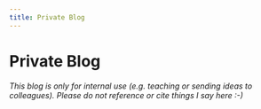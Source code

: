 ```yaml
---
title: Private Blog
---
```


# Private Blog

*This blog is only for internal use (e.g. teaching or sending ideas to colleagues). Please do not reference or cite things I say here :-)*

